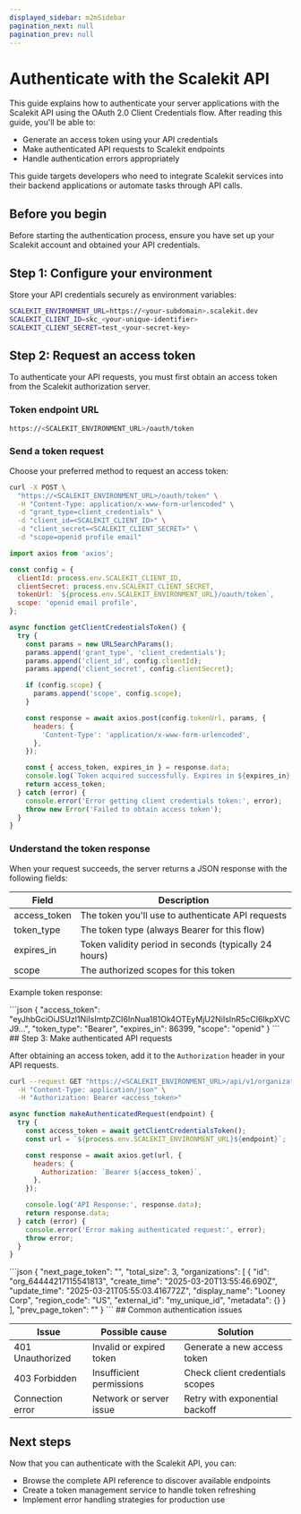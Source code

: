 ```yaml
---
displayed_sidebar: m2mSidebar
pagination_next: null
pagination_prev: null
---
```


# Authenticate with the Scalekit API

This guide explains how to authenticate your server applications with the Scalekit API using the OAuth 2.0 Client Credentials flow. After reading this guide, you'll be able to:

* Generate an access token using your API credentials
* Make authenticated API requests to Scalekit endpoints
* Handle authentication errors appropriately

This guide targets developers who need to integrate Scalekit services into their backend applications or automate tasks through API calls.

## Before you begin

Before starting the authentication process, ensure you have set up your Scalekit account and obtained your API credentials.

## Step 1: Configure your environment

Store your API credentials securely as environment variables:

<CodeWithHeader title="Environment variables">

```sh
SCALEKIT_ENVIRONMENT_URL=https://<your-subdomain>.scalekit.dev
SCALEKIT_CLIENT_ID=skc_<your-unique-identifier>
SCALEKIT_CLIENT_SECRET=test_<your-secret-key>
```

</CodeWithHeader>

## Step 2: Request an access token

To authenticate your API requests, you must first obtain an access token from the Scalekit authorization server.

### Token endpoint URL

<CodeWithHeader title="Token endpoint URL">

```sh
https://<SCALEKIT_ENVIRONMENT_URL>/oauth/token
```

</CodeWithHeader>

### Send a token request

Choose your preferred method to request an access token:

<CodeWithHeader title="Token request">

<Tabs groupId="tech-stack" queryString>
<TabItem value="curl" label="cURL">

```bash
curl -X POST \
  "https://<SCALEKIT_ENVIRONMENT_URL>/oauth/token" \
  -H "Content-Type: application/x-www-form-urlencoded" \
  -d "grant_type=client_credentials" \
  -d "client_id=<SCALEKIT_CLIENT_ID>" \
  -d "client_secret=<SCALEKIT_CLIENT_SECRET>" \
  -d "scope=openid profile email"
```

</TabItem>
<TabItem value="nodejs" label="Node.js">

```javascript
import axios from 'axios';

const config = {
  clientId: process.env.SCALEKIT_CLIENT_ID,
  clientSecret: process.env.SCALEKIT_CLIENT_SECRET,
  tokenUrl: `${process.env.SCALEKIT_ENVIRONMENT_URL}/oauth/token`,
  scope: 'openid email profile',
};

async function getClientCredentialsToken() {
  try {
    const params = new URLSearchParams();
    params.append('grant_type', 'client_credentials');
    params.append('client_id', config.clientId);
    params.append('client_secret', config.clientSecret);

    if (config.scope) {
      params.append('scope', config.scope);
    }

    const response = await axios.post(config.tokenUrl, params, {
      headers: {
        'Content-Type': 'application/x-www-form-urlencoded',
      },
    });

    const { access_token, expires_in } = response.data;
    console.log(`Token acquired successfully. Expires in ${expires_in} seconds.`);
    return access_token;
  } catch (error) {
    console.error('Error getting client credentials token:', error);
    throw new Error('Failed to obtain access token');
  }
}
```

</TabItem>

</Tabs>
</CodeWithHeader>

### Understand the token response

When your request succeeds, the server returns a JSON response with the following fields:

| Field | Description |
|-------|-------------|
| access_token | The token you'll use to authenticate API requests |
| token_type | The token type (always Bearer for this flow) |
| expires_in | Token validity period in seconds (typically 24 hours) |
| scope | The authorized scopes for this token |

Example token response:

<CodeWithHeader title="Token response">
```json
{
  "access_token": "eyJhbGciOiJSUzI1NiIsImtpZCI6InNua181Ok4OTEyMjU2NiIsInR5cCI6IkpXVCJ9...",
  "token_type": "Bearer",
  "expires_in": 86399,
  "scope": "openid"
}
```
</CodeWithHeader>
## Step 3: Make authenticated API requests

After obtaining an access token, add it to the `Authorization` header in your API requests.

<CodeWithHeader title="API request format">
<Tabs groupId="tech-stack" queryString>
<TabItem value="curl" label="cURL">

```bash
curl --request GET "https://<SCALEKIT_ENVIRONMENT_URL>/api/v1/organizations" \
  -H "Content-Type: application/json" \
  -H "Authorization: Bearer <access_token>"
```

</TabItem>

<TabItem value="nodejs" label="Node.js">

```javascript
async function makeAuthenticatedRequest(endpoint) {
  try {
    const access_token = await getClientCredentialsToken();
    const url = `${process.env.SCALEKIT_ENVIRONMENT_URL}${endpoint}`;

    const response = await axios.get(url, {
      headers: {
        Authorization: `Bearer ${access_token}`,
      },
    });

    console.log('API Response:', response.data);
    return response.data;
  } catch (error) {
    console.error('Error making authenticated request:', error);
    throw error;
  }
}
```

</TabItem>

</Tabs>
</CodeWithHeader>

<CodeWithHeader title="Example API response">
```json
{
  "next_page_token": "",
  "total_size": 3,
  "organizations": [
    {
      "id": "org_64444217115541813",
      "create_time": "2025-03-20T13:55:46.690Z",
      "update_time": "2025-03-21T05:55:03.416772Z",
      "display_name": "Looney Corp",
      "region_code": "US",
      "external_id": "my_unique_id",
      "metadata": {}
    }
  ],
  "prev_page_token": ""
}
```
</CodeWithHeader>
## Common authentication issues

| Issue | Possible cause | Solution |
|-------|---------------|----------|
| 401 Unauthorized | Invalid or expired token | Generate a new access token |
| 403 Forbidden | Insufficient permissions | Check client credentials scopes |
| Connection error | Network or server issue | Retry with exponential backoff |

## Next steps

Now that you can authenticate with the Scalekit API, you can:

* Browse the complete API reference to discover available endpoints
* Create a token management service to handle token refreshing
* Implement error handling strategies for production use
